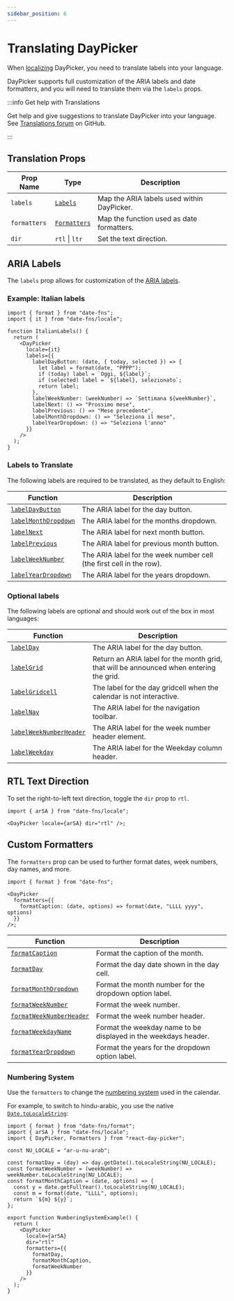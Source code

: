```yaml
---
sidebar_position: 6
---
```


# Translating DayPicker

When [localizing](./localization.mdx) DayPicker, you need to translate labels into your language.

DayPicker supports full customization of the ARIA labels and date formatters, and you will need to translate them via the `labels` props.

:::info Get help with Translations

Get help and give suggestions to translate DayPicker into your language. See [Translations forum](https://github.com/gpbl/react-day-picker/discussions/categories/translation-and-localization) on GitHub.

:::

## Translation Props

| Prop Name    | Type                                              | Description                                |
| ------------ | ------------------------------------------------- | ------------------------------------------ |
| `labels`     | [`Labels`](../api/type-aliases/Labels.md)         | Map the ARIA labels used within DayPicker. |
| `formatters` | [`Formatters`](../api/type-aliases/Formatters.md) | Map the function used as date formatters.  |
| `dir`        | `rtl` \| `ltr`                                    | Set the text direction.                    |

## ARIA Labels

The `labels` prop allows for customization of the [ARIA labels](./accessibility.mdx).

### Example: Italian labels

```tsx
import { format } from "date-fns";
import { it } from "date-fns/locale";

function ItalianLabels() {
  return (
    <DayPicker
      locale={it}
      labels={{
        labelDayButton: (date, { today, selected }) => {
          let label = format(date, "PPPP");
          if (today) label = `Oggi, ${label}`;
          if (selected) label = `${label}, selezionato`;
          return label;
        },
        labelWeekNumber: (weekNumber) => `Settimana ${weekNumber}`,
        labelNext: () => "Prossimo mese",
        labelPrevious: () => "Mese precedente",
        labelMonthDropdown: () => "Seleziona il mese",
        labelYearDropdown: () => "Seleziona l'anno"
      }}
    />
  );
}
```

<BrowserWindow>
  <Examples.ItalianLabels />
</BrowserWindow>

### Labels to Translate

The following labels are required to be translated, as they default to English:

| Function                                                       | Description                                                          |
| -------------------------------------------------------------- | -------------------------------------------------------------------- |
| [`labelDayButton`](../api/functions/labelDayButton.md)         | The ARIA label for the day button.                                   |
| [`labelMonthDropdown`](../api/functions/labelMonthDropdown.md) | The ARIA label for the months dropdown.                              |
| [`labelNext`](../api/functions/labelNext.md)                   | The ARIA label for next month button.                                |
| [`labelPrevious`](../api/functions/labelPrevious.md)           | The ARIA label for previous month button.                            |
| [`labelWeekNumber`](../api/functions/labelWeekNumber.md)       | The ARIA label for the week number cell (the first cell in the row). |
| [`labelYearDropdown`](../api/functions/labelYearDropdown.md)   | The ARIA label for the years dropdown.                               |

### Optional labels

The following labels are optional and should work out of the box in most languages:

| Function                                                             | Description                                                                             |
| -------------------------------------------------------------------- | --------------------------------------------------------------------------------------- |
| [`labelDay`](../api/functions/labelDay.md)                           | The ARIA label for the day button.                                                      |
| [`labelGrid`](../api/functions/labelGrid.md)                         | Return an ARIA label for the month grid, that will be announced when entering the grid. |
| [`labelGridcell`](../api/functions/labelGridcell.md)                 | The label for the day gridcell when the calendar is not interactive.                    |
| [`labelNav`](../api/functions/labelNav.md)                           | The ARIA label for the navigation toolbar.                                              |
| [`labelWeekNumberHeader`](../api/functions/labelWeekNumberHeader.md) | The ARIA label for the week number header element.                                      |
| [`labelWeekday`](../api/functions/labelWeekday.md)                   | The ARIA label for the Weekday column header.                                           |

## RTL Text Direction

To set the right-to-left text direction, toggle the `dir` prop to `rtl`.

```tsx
import { arSA } from "date-fns/locale";

<DayPicker locale={arSA} dir="rtl" />;
```

<BrowserWindow>
  <Examples.Rtl />
</BrowserWindow>

## Custom Formatters

The `formatters` prop can be used to further format dates, week numbers, day names, and more.

```tsx
import { format } from "date-fns";

<DayPicker
  formatters={{
    formatCaption: (date, options) => format(date, "LLLL yyyy", options)
  }}
/>;
```

| Function                                                               | Description                                                     |
| ---------------------------------------------------------------------- | --------------------------------------------------------------- |
| [`formatCaption`](../api/functions/formatCaption.md)                   | Format the caption of the month.                                |
| [`formatDay`](../api/functions/formatDay.md)                           | Format the day date shown in the day cell.                      |
| [`formatMonthDropdown`](../api/functions/formatMonthDropdown.md)       | Format the month number for the dropdown option label.          |
| [`formatWeekNumber`](../api/functions/formatWeekNumber.md)             | Format the week number.                                         |
| [`formatWeekNumberHeader`](../api/functions/formatWeekNumberHeader.md) | Format the week number header.                                  |
| [`formatWeekdayName`](../api/functions/formatWeekdayName.md)           | Format the weekday name to be displayed in the weekdays header. |
| [`formatYearDropdown`](../api/functions/formatYearDropdown.md)         | Format the years for the dropdown option label.                 |

### Numbering System

Use the `formatters` to change the [numbering system](https://en.wikipedia.org/wiki/Numeral_system) used in the calendar.

For example, to switch to hindu-arabic, you use the native [`Date.toLocaleString`](https://developer.mozilla.org/en/docs/Web/JavaScript/Reference/Global_Objects/Date/toLocaleString):

```tsx
import { format } from "date-fns/format";
import { arSA } from "date-fns/locale";
import { DayPicker, Formatters } from "react-day-picker";

const NU_LOCALE = "ar-u-nu-arab";

const formatDay = (day) => day.getDate().toLocaleString(NU_LOCALE);
const formatWeekNumber = (weekNumber) => weekNumber.toLocaleString(NU_LOCALE);
const formatMonthCaption = (date, options) => {
  const y = date.getFullYear().toLocaleString(NU_LOCALE);
  const m = format(date, "LLLL", options);
  return `${m} ${y}`;
};

export function NumberingSystemExample() {
  return (
    <DayPicker
      locale={arSA}
      dir="rtl"
      formatters={{
        formatDay,
        formatMonthCaption,
        formatWeekNumber
      }}
    />
  );
}
```

<BrowserWindow>
  <Examples.NumberingSystem />
</BrowserWindow>
